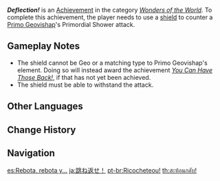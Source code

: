 {{Achievement Infobox
|id           = 82086
|order id     = 2086
|category     = Wonders of the World
|description  = Use a [[shield]] to counter a [[Primo Geovishap]]'s Primordial Shower attack.
|requirements = The shield cannot be Geo or a matching type to [[Primo Geovishap]]'s element.
|primogems    = 5
|tracking     = 
|hidden       = 1
|topic        = Primo Geovishap; Shields
|type         = Boss
}}
'''''Deflection!''''' is an [[Achievement]] in the category ''[[Wonders of the World]]''. To complete this achievement, the player needs to use a [[shield]] to counter a [[Primo Geovishap]]'s Primordial Shower attack.

==Gameplay Notes==
* The shield cannot be Geo or a matching type to Primo Geovishap's element. Doing so will instead award the achievement ''[[You Can Have Those Back!]]'', if that has not yet been achieved.
* The shield must be able to withstand the attack.
<!--
==Trivia==

==Video Guides==
{{EVT
|video1   = 
|caption1 = 
}}
-->

==Other Languages==
{{Other Languages
|en      = Deflection!
|zhs     = 反弹！
|zhs_rm  = Fǎntán!
|zht     = 反彈！
|zht_rm  = Fǎntán!
|zh_tl   = 
|ja      = 跳ね返せ！
|ja_rm   = Hanekaese!
|ja_tl   = Rebound!
|ko      = 반사!
|ko_tl   = Reflection!
|es      = Rebota, rebota y...
|es_tl   = Bounce, Bounce and...
|fr      = Ricochet !
|fr_tl   = Ricochet!
|ru      = Отражение!
|ru_tl   = Parry!
|th      = สะท้อนกลับ!
|th_rm   = 
|th_tl   = 
|vi      = Phản đòn!
|vi_tl   = 
|de      = Rückstoß!
|de_tl   = Recoil!
|id      = Kupantulkan Kembali!
|id_tl   = I Reflect (It) Back!
|pt      = Ricocheteou!
|pt_tl   = 
|tr      = Iska!
|tr_tl   = Miss!
|it      = Deviazione!
|it_tl   = 
}}

==Change History==
{{Change History|1.3}}
<!--
==References==
{{Reflist}}
-->
==Navigation==
{{Achievement Navbox|Wonders of the World|Boss}}

[[es:Rebota, rebota y...]]
[[ja:跳ね返せ！]]
[[pt-br:Ricocheteou!]]
[[th:สะท้อนกลับ!]]